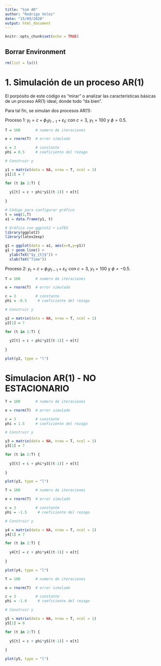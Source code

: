```yaml
---
title: "Sim AR"
author: "Rodrigo Velez"
date: "15/09/2020"
output: html_document
---
```


```r
knitr::opts_chunk$set(echo = TRUE)
```

## Borrar Environment

```r
rm(list = ls())
```


# 1. Simulación de un proceso AR(1)

El porpósito de este código es "mirar" o analizar las características básicas de un proceso AR(1) ideal, donde todo "da bien".

Para tal fin, se simulan dos procesos AR(1):

Proceso 1: $y_{t}=c+\phi_{1}y_{t-1}+\varepsilon_{t}$; con $c=3$, $y_{1}=100$ y $\phi=0.5$.

```r

T = 100       # numero de iteraciones

e = rnorm(T)  # error simulado

c = 3         # constante
phi = 0.5     # coeficiente del rezago

# Construir y

y1 = matrix(data = NA, nrow = T, ncol = 1)
y1[1] = 7

for (t in 2:T) {
  
  y1[t] = c + phi*y1[(t-1)] + e[t]
  
}

# Código para configurar gráfico
t = seq(1,T)
a1 = data.frame(y1, t)

```

```r
# Gráfico con ggplot2 + LaTEX
library(ggplot2)  
library(latex2exp)

g1 = ggplot(data = a1, aes(x=t,y=y1))
g1 + geom_line() + 
  ylab(TeX("$y_{t}$")) +
  xlab(TeX("Time"))

```

Proceso 2: $y_{t}=c+\phi_{1}y_{t-1}+\varepsilon_{t}$; con $c=3$, $y_{1}=100$ y $\phi=-0.5$.

```r

T = 100       # numero de iteraciones

e = rnorm(T)  # error simulado

c = 3         # constante
phi = -0.5     # coeficiente del rezago

# Construir y

y2 = matrix(data = NA, nrow = T, ncol = 1)
y2[1] = 7

for (t in 2:T) {
  
  y2[t] = c + phi*y2[(t-1)] + e[t]
  
}

plot(y2, type = "l")

```


# Simulacion AR(1) - NO ESTACIONARIO

```r

T = 100       # numero de iteraciones

e = rnorm(T)  # error simulado

c = 3         # constante
phi = 1.5     # coeficiente del rezago

# Construir y

y3 = matrix(data = NA, nrow = T, ncol = 1)
y3[1] = 7

for (t in 2:T) {
  
  y3[t] = c + phi*y3[(t-1)] + e[t]
  
}

plot(y3, type = "l")

```

```r

T = 100       # numero de iteraciones

e = rnorm(T)  # error simulado

c = 3         # constante
phi = -1.5     # coeficiente del rezago

# Construir y

y4 = matrix(data = NA, nrow = T, ncol = 1)
y4[1] = 7

for (t in 2:T) {
  
  y4[t] = c + phi*y4[(t-1)] + e[t]
  
}

plot(y4, type = "l")

```

```r

T = 100       # numero de iteraciones

e = rnorm(T)  # error simulado

c = 3         # constante
phi = -1.0     # coeficiente del rezago

# Construir y

y5 = matrix(data = NA, nrow = T, ncol = 1)
y5[1] = 0

for (t in 2:T) {
  
  y5[t] = c + phi*y5[(t-1)] + e[t]
  
}

plot(y5, type = "l")

```